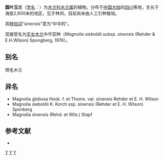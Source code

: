 {{Speciesbox 
| taxon = Magnolia sinensis
| authority = (Rehder & E.H.Wilson) Stapf, 1924
| image = Magnolia sinensis (4849571070).jpg
}}
'''圆叶玉兰'''（[[学名|学名]]：{{lang|la|''Magnolia sinensis''}}）为[[木兰科|木兰科]][[木兰属|木兰属]]的植物。分布于[[中国大陆|中国大陆]]的[[四川|四川]]等地，生长于海拔2,600米的地区，见于林间，目前尚未由人工引种栽培。

其[[种加词|种加词]]“''sinensis''”意为“中华的”。

现接受名为[[天女木兰|天女木兰]]中华亚种（''Magnolia sieboldii'' subsp. ''sinensis'' (Rehder & E.H.Wilson) Spongberg, 1976）。

== 别名 ==
锈毛木兰

== 异名 ==
* Magnolia globosa Hook. f. et Thoms. var. sinensis Rehder et E. H. Wilson
* Magnolia sieboldii K. Korch ssp. sinensis (Rehder et E. H. Wilson) Sponberg
* Magnolia sinensis (Rehd. et Wils.) Stapf

== 参考文献 ==
<div class="references-small">
* {{cite web| url =http://www.bioinfo.cn/db05/KmzwSpecies.php?action=view&id=12720| title =圆叶玉兰| work =《中国高等植物数据库全库》| publisher =中国科学院微生物研究所| author =昆明植物研究所| accessdate =2009-02-24| deadurl =yes| archiveurl =https://web.archive.org/web/20160305095349/http://www.bioinfo.cn/db05/KmzwSpecies.php?action=view&id=12720| archivedate =2016-03-05}}
</div>
{{Taxonbar|from=Q5458385}}

[[Category:木兰属|Y]]
[[Category:四川植物|Y]]
[[Category:1924年描述的植物|Y]]